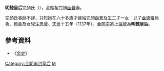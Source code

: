 '''明懿皇后'''完顏氏（{{bd|？||？|catIdx=H}}），金始祖完顏[[函普|函普]]妻。

完顏氏事跡不詳，只知她在六十多歲才嫁給完顏函普及生二子一女：兒子[[乌鲁|金德帝]]烏魯、[[斡魯|斡魯]]及女兒[[注思版|注思版]]。[[天会_(金朝)|天會]]十五年（1137年），[[金熙宗|金熙宗]]追上[[諡號|諡號]]為'''明懿皇后'''。

==參考資料==
*《[[金史|金史]]》

{{模板:金朝皇后}}
{{金朝人物小作品}}
[[Category:金朝追封皇后|Category:金朝追封皇后]]
[[Category:完顏氏|M]]